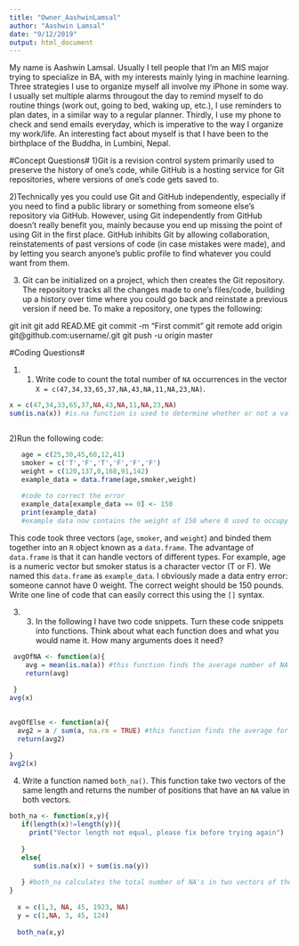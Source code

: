 ```yaml
---
title: "Owner_AashwinLamsal"
author: "Aashwin Lamsal"
date: "9/12/2019"
output: html_document
---
```


My name is Aashwin Lamsal. Usually I tell people that I'm an MIS major trying to specialize in BA, with my interests mainly lying in machine learning. Three strategies I use to organize myself all involve my iPhone in some way. I usually set multiple alarms througout the day to remind myself to do routine things (work out, going to bed, waking up, etc.), I use reminders to plan dates, in a similar way to a regular planner. Thirdly, I use my phone to check and send emails everyday, which is imperative to the way I organize my work/life. An interesting fact about myself is that I have been to the birthplace of the Buddha, in Lumbini, Nepal.

#Concept Questions#
1)Git is a revision control system primarily used to preserve the history of one's code, while GitHub is a hosting service for Git repositories, where versions of one's code gets saved to. 

2)Technically yes you could use Git and GitHub independently, especially if you need to find a public library or something from someone else's repository via GitHub. However, using Git independently from GitHub doesn't really benefit you, mainly because you end up missing the point of using Git in the first place. GitHub inhibits Git by allowing collaboration, reinstatements of past versions of code (in case mistakes were made), and by letting you search anyone's public profile to find whatever you could want from them.

3) Git can be initialized on a project, which then creates the Git repository. The repository tracks all the changes made to one's files/code, building up a history over time where you could go back and reinstate a previous version if need be. To make a repository, one types the following:

git init
git add READ.ME
git commit -m "First commit"
git remote add origin git@github.com:username/<reponame>.git
git push -u origin master


#Coding Questions#

1) 1. Write code to count the total number of `NA` occurrences in the vector `X = c(47,34,33,65,37,NA,43,NA,11,NA,23,NA)`.

```r
x = c(47,34,33,65,37,NA,43,NA,11,NA,23,NA) 
sum(is.na(x)) #is.na function is used to determine whether or not a value is NA, and returns a boolean result, so we use the sum function to count the number of TRUE's that the is.na function shows, and the result should be 4.



```

2)Run the following code: 

```r
   age = c(25,30,45,60,12,41)
   smoker = c('T','F','T','F','F','F')
   weight = c(120,137,0,168,91,142)
   example_data = data.frame(age,smoker,weight)
   
   #code to correct the error
   example_data[example_data == 0] <- 150
   print(example_data)
   #example data now contains the weight of 150 where 0 used to occupy
```
   
  This code took three vectors (`age`, `smoker`, and `weight`) and binded them together into an `R` object known as a 
  `data.frame`. The advantage of `data.frame` is that it can handle vectors of different types. For example, age is a numeric 
    vector but smoker status is a character vector (T or F). We named this `data.frame` as `example_data`. I obviously made a
    data entry error: someone cannot have 0 weight. The correct weight should be 150 pounds. Write one line of code that can
    easily correct this using the `[]` syntax.
    
3)  3. In the following I have two code snippets. Turn these code snippets into functions. Think about what each function does
  and what you would name it. How many arguments does it need? 
```r
 avgOfNA <- function(a){
    avg = mean(is.na(a)) #this function finds the average number of NA values within a dataframe.
    return(avg)
   
 }
avg(x)
 
```
```r
avgOfElse <- function(a){
  avg2 = a / sum(a, na.rm = TRUE) #this function finds the average for each of the other values that are NOT labeled NA
  return(avg2)
  
}  
avg2(x)
```





4) Write a function named `both_na()`. This function take two vectors of the same length and returns the number of positions that have an `NA` value in both vectors.
```r
both_na <- function(x,y){
   if(length(x)!=length(y)){
     print("Vector length not equal, please fix before trying again")
     
   }
   else{
      sum(is.na(x)) + sum(is.na(y))
     
   } #both_na calculates the total number of NA's in two vectors of the same length, if they're not the same length the function will not run.
}
  
  x = c(1,3, NA, 45, 1923, NA)
  y = c(1,NA, 3, 45, 124)
  
  both_na(x,y)
```

